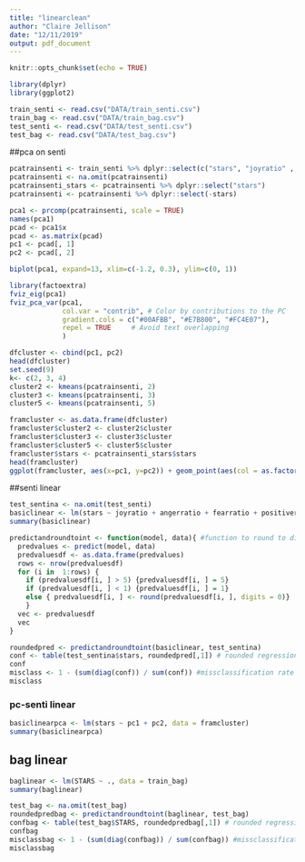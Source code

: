 ```yaml
---
title: "linearclean"
author: "Claire Jellison"
date: "12/11/2019"
output: pdf_document
---
```


```r
knitr::opts_chunk$set(echo = TRUE)
```

```r
library(dplyr)
library(ggplot2)
```


```r
train_senti <- read.csv("DATA/train_senti.csv")
train_bag <- read.csv("DATA/train_bag.csv")
test_senti <- read.csv("DATA/test_senti.csv")
test_bag <- read.csv("DATA/test_bag.csv")
```

##pca on senti 


```r
pcatrainsenti <- train_senti %>% dplyr::select(c("stars", "joyratio" , "angerratio" , "fearratio" , "positiveratio", "negativeratio", "surpriseratio", "disgustratio" , "trustratio" , "anticipationratio"))
pcatrainsenti <- na.omit(pcatrainsenti)
pcatrainsenti_stars <- pcatrainsenti %>% dplyr::select("stars")
pcatrainsenti <- pcatrainsenti %>% dplyr::select(-stars)
```

```r
pca1 <- prcomp(pcatrainsenti, scale = TRUE)
names(pca1)
pcad <- pca1$x
pcad <- as.matrix(pcad)
pc1 <- pcad[, 1]
pc2 <- pcad[, 2]
```


```r
biplot(pca1, expand=13, xlim=c(-1.2, 0.3), ylim=c(0, 1)) 
```

```r
library(factoextra)
fviz_eig(pca1)
fviz_pca_var(pca1,
             col.var = "contrib", # Color by contributions to the PC
             gradient.cols = c("#00AFBB", "#E7B800", "#FC4E07"),
             repel = TRUE     # Avoid text overlapping
             )
```


```r
dfcluster <- cbind(pc1, pc2)
head(dfcluster)
set.seed(9)
k<- c(2, 3, 4)
cluster2 <- kmeans(pcatrainsenti, 2)
cluster3 <- kmeans(pcatrainsenti, 3)
cluster5 <- kmeans(pcatrainsenti, 5)

framcluster <- as.data.frame(dfcluster)
framcluster$cluster2 <- cluster2$cluster
framcluster$cluster3 <- cluster3$cluster
framcluster$cluster5 <- cluster5$cluster
framcluster$stars <- pcatrainsenti_stars$stars
head(framcluster)
ggplot(framcluster, aes(x=pc1, y=pc2)) + geom_point(aes(col = as.factor(cluster5)), alpha = .4) +geom_text(aes(label=stars),hjust=0, vjust=0, size = 2) + xlim(-15, 5) + ylim(0, 20)
```


##senti linear


```r
test_sentina <- na.omit(test_senti)
basiclinear <- lm(stars ~ joyratio + angerratio + fearratio + positiveratio + negativeratio + surpriseratio + disgustratio + trustratio + anticipationratio + nwords + sentences + punct + exclaim + score, data = train_senti)
summary(basiclinear)
```



```r
predictandroundtoint <- function(model, data){ #function to round to discrete values 
  predvalues <- predict(model, data) 
  predvaluesdf <- as.data.frame(predvalues)
  rows <- nrow(predvaluesdf)
  for (i in  1:rows) { 
    if (predvaluesdf[i, ] > 5) {predvaluesdf[i, ] = 5}
    if (predvaluesdf[i, ] < 1) {predvaluesdf[i, ] = 1}
    else { predvaluesdf[i, ] <- round(predvaluesdf[i, ], digits = 0)}
    }
  vec <- predvaluesdf
  vec
}
```


```r
roundedpred <- predictandroundtoint(basiclinear, test_sentina)
conf <- table(test_sentina$stars, roundedpred[,1]) # rounded regression confusion matrix 
conf 
misclass <- 1 - (sum(diag(conf)) / sum(conf)) #missclassification rate 
misclass
```

### pc-senti linear 

```r
basiclinearpca <- lm(stars ~ pc1 + pc2, data = framcluster)
summary(basiclinearpca)
```


## bag linear 
```r
baglinear <- lm(STARS ~ ., data = train_bag)
summary(baglinear)
```

```r
test_bag <- na.omit(test_bag)
roundedpredbag <- predictandroundtoint(baglinear, test_bag)
confbag <- table(test_bag$STARS, roundedpredbag[,1]) # rounded regression confusion matrix 
confbag
misclassbag <- 1 - (sum(diag(confbag)) / sum(confbag)) #missclassification rate 
misclassbag
```



